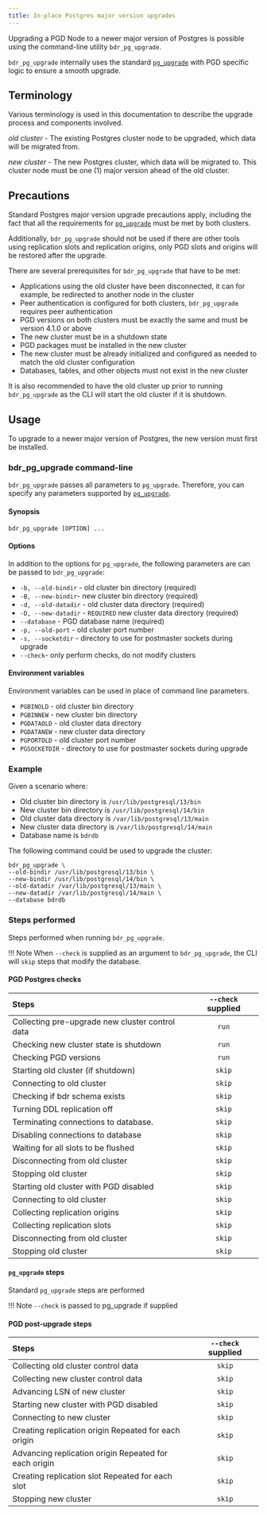 ```yaml
---
title: In-place Postgres major version upgrades
---
```


Upgrading a PGD Node to a newer major version of Postgres is possible using the
command-line utility `bdr_pg_upgrade`.

`bdr_pg_upgrade` internally uses the standard [`pg_upgrade`](https://www.postgresql.org/docs/current/pgupgrade.html)
with PGD specific logic to ensure a smooth upgrade.

## Terminology

Various terminology is used in this documentation to describe the upgrade process and components involved.

*old cluster* - The existing Postgres cluster node to be upgraded, which data will be migrated from.

*new cluster* - The new Postgres cluster, which data will be migrated to. This cluster node must be one (1) major version ahead of the old cluster.

## Precautions

Standard Postgres major version upgrade precautions apply, including the fact
that all the requirements for [`pg_upgrade`](https://www.postgresql.org/docs/current/pgupgrade.html#id-1.9.5.12.7)
must be met by both clusters.

Additionally, `bdr_pg_upgrade` should not be used if there are other tools using
replication slots and replication origins, only PGD slots and origins will be
restored after the upgrade.

There are several prerequisites for `bdr_pg_upgrade` that have to be met:

-   Applications using the old cluster have been disconnected, it can for example,
    be redirected to another node in the cluster
-   Peer authentication is configured for both clusters, `bdr_pg_upgrade`
    requires peer authentication
-   PGD versions on both clusters must be exactly the same and must be version
    4.1.0 or above
-   The new cluster must be in a shutdown state
-   PGD packages must be installed in the new cluster
-   The new cluster must be already initialized and configured as needed to
    match the old cluster configuration
-   Databases, tables, and other objects must not exist in the new cluster

It is also recommended to have the old cluster up prior to running `bdr_pg_upgrade`
as the CLI will start the old cluster if it is shutdown.

## Usage

To upgrade to a newer major version of Postgres, the new version must first
be installed.

### bdr_pg_upgrade command-line

`bdr_pg_upgrade` passes all parameters to `pg_upgrade`. Therefore, you can
specify any parameters supported by [`pg_upgrade`](https://www.postgresql.org/docs/current/pgupgrade.html#id-1.9.5.12.6).

#### Synopsis

```shell
bdr_pg_upgrade [OPTION] ...
```

#### Options

In addition to the options for `pg_upgrade`, the following parameters are
can be passed to `bdr_pg_upgrade`:

-   `-b, --old-bindir` - old cluster bin directory (required)
-   `-B, --new-bindir`- new cluster bin directory (required)
-   `-d, --old-datadir` - old cluster data directory (required)
-   `-D, --new-datadir` - `REQUIRED` new cluster data directory (required)
-   `--database` - PGD database name (required)
-   `-p, --old-port` - old cluster port number
-   `-s, --socketdir` - directory to use for postmaster sockets during upgrade
-   `--check`- only perform checks, do not modify clusters


#### Environment variables

Environment variables can be used in place of command line parameters.

-   `PGBINOLD` - old cluster bin directory
-   `PGBINNEW` - new cluster bin directory
-   `PGDATAOLD` - old cluster data directory
-   `PGDATANEW` - new cluster data directory
-   `PGPORTOLD` - old cluster port number
-   `PGSOCKETDIR` - directory to use for postmaster sockets during upgrade


### Example

Given a scenario where:

-   Old cluster bin directory is `/usr/lib/postgresql/13/bin`
-   New cluster bin directory is `/usr/lib/postgresql/14/bin`
-   Old cluster data directory is `/var/lib/postgresql/13/main`
-   New cluster data directory is `/var/lib/postgresql/14/main`
-   Database name is `bdrdb`


The following command could be used to upgrade the cluster:

```
bdr_pg_upgrade \
--old-bindir /usr/lib/postgresql/13/bin \
--new-bindir /usr/lib/postgresql/14/bin \
--old-datadir /var/lib/postgresql/13/main \
--new-datadir /var/lib/postgresql/14/main \
--database bdrdb
```

### Steps performed

Steps performed when running `bdr_pg_upgrade`.

!!! Note
    When `--check` is supplied as an argument to `bdr_pg_upgrade`, the CLI
    will `skip` steps that modify the database.

#### PGD Postgres checks

| Steps                                           | `--check` supplied |
| :-----------------------------------------------|:------------------:|
| Collecting pre-upgrade new cluster control data | `run`              |
| Checking new cluster state is shutdown          | `run`              |
| Checking PGD versions                           | `run`              |
| Starting old cluster (if shutdown)              | `skip`             |
| Connecting to old cluster                       | `skip`             |
| Checking if bdr schema exists                   | `skip`             |
| Turning DDL replication off                     | `skip`             |
| Terminating connections to database.            | `skip`             |
| Disabling connections to database               | `skip`             |
| Waiting for all slots to be flushed             | `skip`             |
| Disconnecting from old cluster                  | `skip`             |
| Stopping old cluster                            | `skip`             |
| Starting old cluster with PGD disabled          | `skip`             |
| Connecting to old cluster                       | `skip`             |
| Collecting replication origins                  | `skip`             |
| Collecting replication slots                    | `skip`             |
| Disconnecting from old cluster                  | `skip`             |
| Stopping old cluster                            | `skip`             |

#### `pg_upgrade` steps

Standard `pg_upgrade` steps are performed

!!! Note
    `--check` is passed to pg_upgrade if supplied

#### PGD post-upgrade steps

| Steps                                           | `--check` supplied |
| :-----------------------------------------------|:------------------:|
| Collecting old cluster control data             | `skip`             |
| Collecting new cluster control data             | `skip`             |
| Advancing LSN of new cluster                    | `skip`             |
| Starting new cluster with PGD disabled          | `skip`             |
| Connecting to new cluster                       | `skip`             |
| Creating replication origin Repeated for each origin  | `skip`       |
| Advancing replication origin Repeated for each origin | `skip`       |
| Creating replication slot Repeated for each slot      | `skip`       |
| Stopping new cluster                            | `skip`             |
